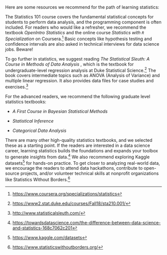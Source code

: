 Here are some resources we recommend for the path of learning statistics:  
  
The Statistics 101 course covers the fundamental statistical concepts for students to perform data analysis, and the programming component is often included. For readers who would like a refresher, we recommend the textbook *OpenIntro Statistics* \cite{diez2019openintro} and the online course *Statistics with `R` Specialization* on Coursera.^[<https://www.coursera.org/specializations/statistics>] Basic concepts like hypothesis testing and confidence intervals are also asked in technical interviews for data science jobs. Beware!  
  
To go further in statistics, we suggest reading *The Statistical Sleuth: A Course in Methods of Data Analysis* \cite{ramsey2013statistical}, which is the textbook for undergraduate-level regression analysis at Duke Statistical Science.^[<https://www2.stat.duke.edu/courses/Fall18/sta210.001/>] The book covers intermediate topics such as ANOVA (Analysis of Variance) and multiple linear regression. It also provides data files for case studies and exercises.^[<http://www.statisticalsleuth.com/>]    

For the advanced readers, we recommend the following graduate level statistics textbooks:    

- *A First Course in Bayesian Statistical Methods* \cite{hoff2009first}

- *Statistical Inference* \cite{casella2021statistical}

- *Categorical Data Analysis* \cite{agresti2003categorical}

There are many other high-quality statistics textbooks, and we selected these as a starting point. If the readers are interested in a data science career, learning statistics builds the foundations and expands your toolbox to generate insights from data.^[<https://towardsdatascience.com/the-difference-between-data-science-and-statistics-168c7062c201>] We also recommend exploring Kaggle datasets^[<https://www.kaggle.com/datasets>] for hands-on practice. To get closer to analyzing real-world data, we encourage the readers to attend data hackathons, contribute to open-source projects, and/or volunteer technical skills at nonprofit organizations like Statistics Without Borders.^[<https://www.statisticswithoutborders.org/>]   
